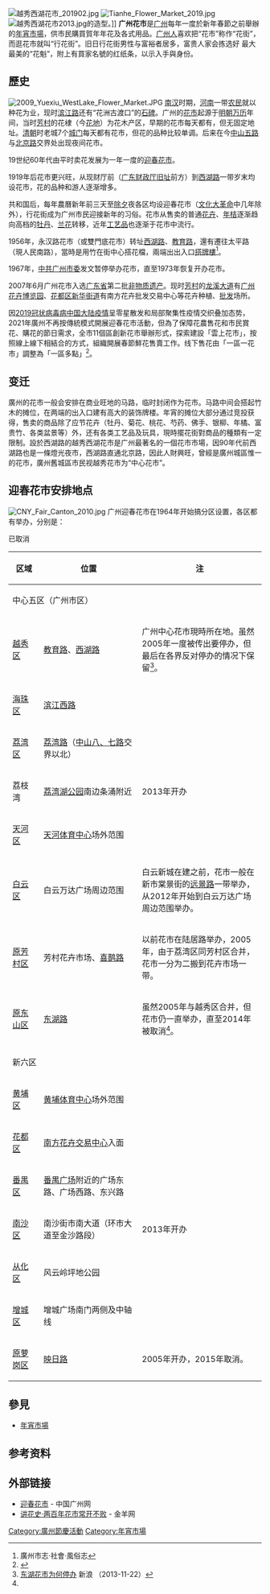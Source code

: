 {{refimprove|time=2018-06-27T23:56:20+00:00}}
[[File:越秀西湖花市_201902.jpg|thumb]]
[[File:Tianhe_Flower_Market_2019.jpg|thumb]]
[[File:越秀西湖花市2013.jpg|thumb]]的造型。]]
'''广州花市'''是[[广州市|广州]]每年一度於新年春節之前舉辦的[[年宵市場|年宵市場]]，供市民購買賀年年花及各式用品。[[广州人|广州人]]喜欢把“花市”称作“花街”，而逛花市就叫“行花街”。旧日行花街男性与富裕者居多，富贵人家会拣选好 最大最美的“花魁”，附上有買家名號的红纸条，以示入手與身份。

== 歷史 ==
[[File:2009　Yuexiu_WestLake_Flower_Market.JPG|thumb]]
[[南汉|南汉]]时期，[[海珠區|河南]]一带[[农民|农民]]就以种花为业，现时[[滨江路_(广州)|滨江路]]还有“花洲古渡口”的[[石碑|石碑]]。广州的[[花市|花市]]起源于[[明朝|明朝]][[万历|万历]]年间，当时[[芳村|芳村]]的花棣（今[[花地|花地]]）为花木产区，早期的花市每天都有，但无固定地址。[[清朝|清朝]]时老城7个[[廣州城牆|城门]]每天都有花市，但花的品种比较单调。后来在今[[中山路_(广州)|中山五路]]与[[北京路_(越秀区)|北京路]]交界处出现夜间花市。

19世纪60年代由平时卖花发展为一年一度的[[迎春花市|迎春花市]]。

1919年后花市更兴旺，从现财厅前（[[广东财政厅旧址|广东财政厅旧址]]前方）到[[西湖路_(广州)|西湖路]]一带岁末均设花市，花的品种和游人逐渐增多。

共和国后，每年農曆新年前三天至[[除夕|除夕]]夜各区均设迎春花市（[[文化大革命|文化大革命]]中几年除外），行花街成为广州市民迎接新年的习俗。花市从售卖的普通[[花卉|花卉]]、[[年桔|年桔]]逐渐趋向高档的[[牡丹|牡丹]]、[[兰花|兰花]]转移，近年[[工艺品|工艺品]]也逐渐于花市中流行。

1956年，永汉路花市（或雙門底花市）转址[[西湖路|西湖路]]、[[教育路_(广州)|教育路]]，還有遷往太平路（現人民南路），當時是用竹在街中心搭花檔，兩端出出入口[[搭棚|搭牌樓]]<ref>廣州市志·社會·風俗志</ref>。

1967年，[[中共广州市委|中共广州市委]]发文暂停举办花市，直至1973年恢复开办花市。

2007年6月广州花市入选[[广东省|广东省]]第二批[[非物质遗产|非物质遗产]]。现时[[芳村|芳村]]的[[龙溪大道|龙溪大道]]有[[广州花卉博览园|广州花卉博览园]]、[[花都区|花都区]][[新华街道_(广州市)|新华街道]]有南方花卉批发交易中心等花卉种植、[[批发|批发]]场所。

因[[2019冠状病毒病中国大陆疫情|2019冠状病毒病中国大陆疫情]]呈零星散发和局部聚集性疫情交织叠加态势，2021年廣州不再按傳統模式開展迎春花市活動，但為了保障花農售花和市民賞花、購花的節日需求，全市11個區創新花市舉辦形式，探索建設「雲上花市」，按照線上線下相結合的方式，組織開展春節鮮花售賣工作。线下售花由「一區一花市」調整為「一區多點」<ref>{{cite news |author1=賴小青 |title=穗打造迎春「雲上花市」應對疫情防控 |url=http://www.hkcd.com/content/2021-01/27/content_1245425.html |accessdate=2021-01-27 |work=香港商報網 |date=2021-01-27 |archive-date=2021-06-25 |archive-url=https://web.archive.org/web/20210625080854/https://www.hkcd.com/content/2021-01/27/content_1245425.html }}</ref>。

== 变迁 ==
廣州的花市一般会安排在商业旺地的马路，临时封闭作为花市。马路中间会搭起竹木的摊位，在两端的出入口建有高大的装饰牌楼。年宵的摊位大部分通过竞投获得，售卖的商品除了应节花卉（牡丹、菊花、桃花、芍药、佛手、银柳、年橘、富贵竹、各类盆景等）外，还有各类工艺品及玩具，現時擺花街對商品的種類有一定限制。設於西湖路的越秀西湖花市是广州最著名的一個花市市場，因90年代前西湖路也是一條燈光夜市，西湖路直通北京路，因此人財興旺，曾經是廣州城區惟一的花市，廣州舊城區市民视越秀花市为“中心花市”。

== 迎春花市安排地点 ==
[[File:CNY_Fair_Canton_2010.jpg|thumb]]
广州迎春花市在1964年开始搞分区设置，各区都有举办，分别是：

{{colorbox|#F4C2C2}} 已取消
{| class="wikitable"
|-
! width=60 | 区域 !! width=250 | 位置 !! width=320 | 注
|-
! colspan="3" |中心五区（广州市区）
|-
| [[越秀区|越秀区]] || [[教育路_(广州)|教育路]]、[[西湖路_(广州)|西湖路]] || 广州中心花市現時所在地。虽然2005年一度被传出要停办，但最后在各界反对停办的情况下保留<ref name="Fg2005">[http://news.sina.com.cn/c/2013-11-22/043928777236.shtml 东湖花市为何停办] {{Wayback|url=http://news.sina.com.cn/c/2013-11-22/043928777236.shtml |date=20170201234906 }} 新浪 （2013-11-22）</ref>。
|-
| [[海珠区|海珠区]] || [[滨江路_(广州)|滨江西路]] || 
|-
| [[荔湾区|荔湾区]] || [[荔湾路_(广州荔湾)|荔湾路]]（[[中山路_(广州荔湾至广州天河)|中山八、七路]]交界以北） || 
|-
| 荔枝湾 || [[荔湾湖公园|荔湾湖公园]]南边条涌附近 || 2013年开办
|-
| [[天河区|天河区]] || [[天河体育中心|天河体育中心]]场外范围 || 
|-
| [[白云区_(广州)|白云区]] || 白云万达广场周边范围 || 白云新城在建之前，花市一般在新市棠景街的[[远景路_(广州)|远景路]]一带举办，从2012年开始到白云万达广场周边范围举办。
|-bgcolor=#F4C2C2
| [[芳村区|原芳村区]] || 芳村花卉市场、[[喜鹊路_(广州)|喜鹊路]] || 以前花市在陆居路举办，2005年，由于荔湾区同芳村区合并，花市一分为二搬到花卉市场一带。
|-bgcolor=#F4C2C2
| [[东山区_(广州)|原东山区]] || [[东湖路_(广州)|东湖路]] || 虽然2005年与越秀区合并，但花市仍一直举办，直至2014年被取消<ref name="Fg2005" />。
|-
! colspan="3" |新六区
|-
| [[黄埔区|黄埔区]] || [[黄埔体育中心|黄埔体育中心]]场外范围 || 
|-
| [[花都区|花都区]] || [[南方花卉交易中心|南方花卉交易中心]]入面 || 
|-
| [[番禺区|番禺区]] || [[番禺广场|番禺广场]]附近的广场东路、广场西路、东兴路 || 
|-
| [[南沙区_(广州市)|南沙区]] ||  南沙街市南大道（环市大道至金沙路段）|| 2013年开办
|-
| [[从化区|从化区]] || 风云岭坪地公园 || 
|-
| [[增城区|增城区]] || 增城广场南门两侧及中轴线 || 
|-bgcolor=#F4C2C2
| [[萝岗区|原萝岗区]] || [[映日路_(广州)|映日路]] || 2005年开办，2015年取消。
|}

== 參見 ==
* [[年宵市場|年宵市場]]

== 参考资料 ==
{{reflist}}

== 外部链接 ==
* [https://web.archive.org/web/20080512005407/http://www.guangzhou.gov.cn/node_437/node_441/2005-06/111839394951975.shtml 迎春花市] - 中国广州网
* [https://web.archive.org/web/20140429185514/http://www.ycwb.com/gb/content/2005-02/07/content_847336.htm 讲花史·两百年花市常开不败] - 金羊网

[[Category:廣州節慶活動|Category:廣州節慶活動]]
[[Category:年宵市場|Category:年宵市場]]
